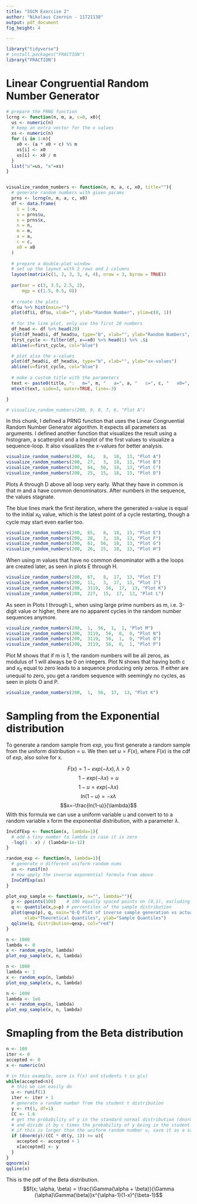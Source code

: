 ```yaml
---
title: "SSCM Exercise 2"
author: "Nikolaus Czernin - 11721138"
output: pdf_document
fig_height: 4 

---
```


```r
library("tidyverse")
# install.packages("FRACTION")
library("FRACTION")
```


# Linear Congruential Random Number Generator

```r
# prepare the PRNG function
lcrng <- function(n, m, a, c=0, x0){
  us <- numeric(n)
  # keep an extra vector for the x values
  xs <- numeric(n)
  for (i in 1:n){
    x0 <- (a * x0 + c) %% m
    xs[i] <- x0
    us[i] <- x0 / m
  }
  list("u"=us, "x"=xs)
}


visualize_random_numbers <- function(n, m, a, c, x0, title=""){
  # generate random numbers with given params
  prns <- lcrng(n, m, a, c, x0)
  df <- data.frame(
    i = 1:n,
    u = prns$u,
    x = prns$x,
    n = n,
    m = m,
    a = a,
    c = c,
    x0 = x0
  ) 
  
  # prepare a double-plot window
  # set up the layout with 2 rows and 2 columns
  layout(matrix(c(1, 2, 3, 3, 4, 4), nrow = 3, byrow = TRUE))
  
  par(mar = c(3, 3.5, 2.5, 2),
      mgp = c(1.5, 0.5, 0))   
  
  # create the plots 
  df$u %>% hist(main="")
  plot(df$i, df$u, xlab="", ylab="Random Number", ylim=c(0, 1))
  
  # for the line plot, only use the first 20 numbers
  df_head <- df %>% head(20)
  plot(df_head$i, df_head$u, type="b", xlab="", ylab="Random Numbers", ylim=c(0, 1))
  first_cycle <- filter(df, x==x0) %>% head(1) %>% .$i
  abline(v=first_cycle, col="blue")

  # plot also the x-values
  plot(df_head$i, df_head$x, type="b", xlab="", ylab="xx-values")
  abline(v=first_cycle, col="blue")
  
  # make a custom title with the parameters
  text <- paste0(title, ":   m=", m, "   a=", a, "   c=", c, "   x0=", x0, "\n")
  mtext(text, side=3, outer=TRUE, line=-3)

}

# visualize_random_numbers(200, 9, 8, 7, 6, "Plot A")

```
In this chunk, I defined a PRNG function that uses the Linear Congruential Random Number Generator algorithm. 
It expects all parameters as arguments. 
I defined another function that visualizes the result using a histogram, a scatterplot
and a lineplot of the first values to visualize a sequence-loop. It also visualizes the x-values for better analysis.

```r
visualize_random_numbers(200,  64,   8,  18,  13, "Plot A")
visualize_random_numbers(200,  27,   3,  18,  13, "Plot B")
visualize_random_numbers(200,  64,  56,  18,  13, "Plot C")
visualize_random_numbers(200,  25,  15,  18,  13, "Plot D")
```
Plots A through D above all loop very early. What they have in common is that m and a have common denominators. 
After numbers in the sequence, the values stagnate.
  
The blue lines mark the first iteration, where the generated x-value is equal to the initial $x_0$ value, 
which is the latest point of a cycle restarting, though a cycle may start even earlier too.


```r
visualize_random_numbers(200,  65,   8,  18,  13, "Plot E")
visualize_random_numbers(200,  28,   3,  18,  13, "Plot F")
visualize_random_numbers(200,  61,  56,  18,  13, "Plot G")
visualize_random_numbers(200,  26,  15,  18,  13, "Plot H")

```
When using m values that have no common denominator with a the loops are created later, as seen in plots E through H. 



```r
visualize_random_numbers(200,  67,   8,  17,  13, "Plot I")
visualize_random_numbers(200,  11,   3,  17,  13, "Plot J")
visualize_random_numbers(200,  3119,  56,  17,  13, "Plot K")
visualize_random_numbers(200,  227,  15,  17,  13, "Plot L")


```
As seen in Plots I through L, when using large prime numbers as m, i.e. 3-digit value or higher, 
there are no apparent cycles in the random number sequences anymore.

```r
visualize_random_numbers(200,  1,  56,  1,  1, "Plot M")
visualize_random_numbers(200,  3119,  56,  0,  0, "Plot N")
visualize_random_numbers(200,  3119,  56,  1,  0, "Plot O")
visualize_random_numbers(200,  3119,  56,  0,  1, "Plot P")

```
Plot M shows that if m is 1, the random numbers will be all zeros, as modulus of 1 will always be 0 on integers.
Plot N shows that having both c and $x_0$ equal to zero leads to a sequence producing only zeros. 
If either are unequal to zero, you get a random sequence with seemingly no cycles, as seen in plots O and P.


```r
visualize_random_numbers(200,  1,  56,  17,  13, "Plot K")
```







# Sampling from the Exponential distribution

To generate a random sample from $exp$, you first generate a random sample from 
the uniform distribution = u. 
We then set $u = F(x)$, where $F(x)$ is the cdf of $exp$, also solve for x. 

$$F(x)=1-exp(-\lambda x), \lambda >0$$
$$1-exp(-\lambda x)=u$$
$$1-u=exp(-\lambda x)$$
$$ln(1-u)=-x\lambda$$
$$x=-\frac{ln(1-u)}{\lambda}$$
With this formula we can use a uniform variable u and convert to to a random 
variable x form the exponential distribution, with a parameter $\lambda$.

```r

InvCdfExp <- function(x, lambda=1){
  # add a tiny number to lambda in case it is zero
  -log(1 - x) / (lambda+1e-12)
}

random_exp <- function(n, lambda=1){
  # generate n different uniform random nums
  us <- runif(n)
  # now apply the inverse exponential formula from above
  InvCdfExp(us)
}

```

```r
plot_exp_sample <- function(x, n="", lambda=""){
  p <- ppoints(100)    # 100 equally spaced points on (0,1), excluding endpoints
  q <- quantile(x,p=p) # percentiles of the sample distribution
  plot(qexp(p), q, main="Q-Q Plot of inverse sample generation vs actual distribution: \nExponential", sub=paste0("n=", n, ", lambda=", lambda),
       xlab="Theoretical Quantiles", ylab="Sample Quantiles")
  qqline(q, distribution=qexp, col="red")
}

```

```r
n <- 1000
lambda <- 0
x <- random_exp(n, lambda)
plot_exp_sample(x, n, lambda)

```

```r
n <- 1000
lambda <- 1
x <- random_exp(n, lambda)
plot_exp_sample(x, n, lambda)

```

```r
n <- 1000
lambda <- 1e6
x <- random_exp(n, lambda)
plot_exp_sample(x, n, lambda)

```












# Smapling from the Beta distribution



```r
n <- 100
iter <- 0
accepted <- 0
x <- numeric(n)

# in this example, norm is f(x) and students t is g(x)
while(accepted<n){
  # this we can easily do
  u <- runif(1)
  iter <- iter + 1
  # generate a random number from the student t distribution
  y <- rt(1, df=1)
  CC <- 1.6
  # get the probability of y in the standard normal distribution (dnorm(y))
  # and divide it by c times the probability of y being in the student t distr
  # if this is larger than the uniform random number u, save it as a sample of t
  if (dnorm(y)/(CC * dt(y, 1)) >= u){
    accepted <- accepted + 1
    x[accepted] <- y
  }
}
qqnorm(x)
qqline(x)

```



This is the pdf of the Beta distribution. 
$$f(x; \alpha, \beta) = \frac{\Gamma(\alpha + \beta)}{\Gamma (\alpha)\Gamma(\beta)}x^{\alpha-1}(1-x)^{\beta-1}$$




